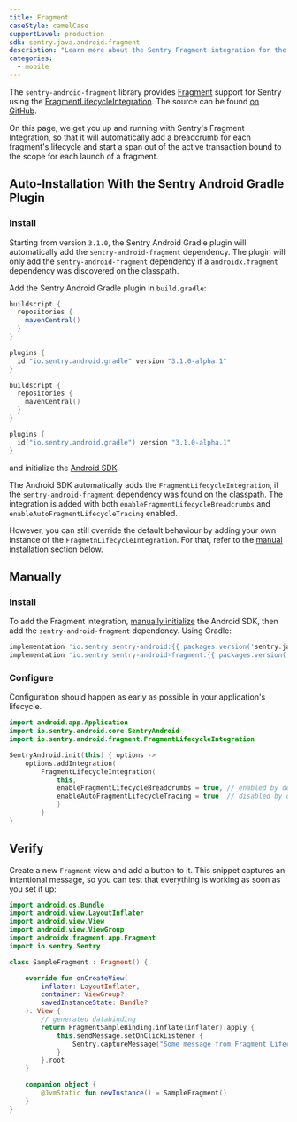 ```yaml
---
title: Fragment
caseStyle: camelCase
supportLevel: production
sdk: sentry.java.android.fragment
description: "Learn more about the Sentry Fragment integration for the Android SDK."
categories:
  - mobile
---
```


The `sentry-android-fragment` library provides [Fragment](https://developer.android.com/jetpack/androidx/releases/fragment) support for Sentry using the [FragmentLifecycleIntegration](https://github.com/getsentry/sentry-java/blob/a5f30b43b1dad2634ce020809f3b52e0d564a22a/sentry-android-fragment/src/main/java/io/sentry/android/fragment/FragmentLifecycleIntegration.kt). The source can be found [on GitHub](https://github.com/getsentry/sentry-java/tree/main/sentry-android-fragment/src/main/java/io/sentry/android/fragment).

On this page, we get you up and running with Sentry's Fragment Integration, so that it will automatically add a breadcrumb for each fragment's lifecycle and start a span out of the active transaction bound to the scope for each launch of a fragment.

## Auto-Installation With the Sentry Android Gradle Plugin

### Install

Starting from version `3.1.0`, the Sentry Android Gradle plugin will automatically add the `sentry-android-fragment` dependency. The plugin will only add the `sentry-android-fragment` dependency if a `androidx.fragment` dependency was discovered on the classpath.

Add the Sentry Android Gradle plugin in `build.gradle`:

```groovy
buildscript {
  repositories {
    mavenCentral()
  }
}

plugins {
  id "io.sentry.android.gradle" version "3.1.0-alpha.1"
}
```

```kotlin
buildscript {
  repositories {
    mavenCentral()
  }
}

plugins {
  id("io.sentry.android.gradle") version "3.1.0-alpha.1"
}
```

and initialize the [Android SDK](/platforms/android/).

The Android SDK automatically adds the `FragmentLifecycleIntegration`, if the `sentry-android-fragment` dependency was found on the classpath. The integration is added with both `enableFragmentLifecycleBreadcrumbs` and `enableAutoFragmentLifecycleTracing` enabled. 

However, you can still override the default behaviour by adding your own instance of the `FragmetnLifecycleIntegration`. For that, refer to the [manual installation](/platforms/android/configuration/integrations/fragment/#configure) section below.

## Manually

### Install

To add the Fragment integration, [manually initialize](/platforms/android/configuration/manual-init/) the Android SDK, then add the `sentry-android-fragment` dependency. Using Gradle:

```groovy
implementation 'io.sentry:sentry-android:{{ packages.version('sentry.java.android', '5.1.0') }}'
implementation 'io.sentry:sentry-android-fragment:{{ packages.version('sentry.java.android.fragment', '5.1.0') }}'
```

### Configure

Configuration should happen as early as possible in your application's lifecycle.

```kotlin
import android.app.Application
import io.sentry.android.core.SentryAndroid
import io.sentry.android.fragment.FragmentLifecycleIntegration

SentryAndroid.init(this) { options ->
    options.addIntegration(
        FragmentLifecycleIntegration(
            this,
            enableFragmentLifecycleBreadcrumbs = true, // enabled by default
            enableAutoFragmentLifecycleTracing = true  // disabled by default
            )
        )
}
```

## Verify

Create a new `Fragment` view and add a button to it.
This snippet captures an intentional message, so you can test that everything is working as soon as you set it up:

```kotlin
import android.os.Bundle
import android.view.LayoutInflater
import android.view.View
import android.view.ViewGroup
import androidx.fragment.app.Fragment
import io.sentry.Sentry

class SampleFragment : Fragment() {

    override fun onCreateView(
        inflater: LayoutInflater,
        container: ViewGroup?,
        savedInstanceState: Bundle?
    ): View {
        // generated databinding
        return FragmentSampleBinding.inflate(inflater).apply {
            this.sendMessage.setOnClickListener {
                Sentry.captureMessage("Some message from Fragment Lifecycle events in breadcrumbs.")
            }
        }.root
    }

    companion object {
        @JvmStatic fun newInstance() = SampleFragment()
    }
}
```
